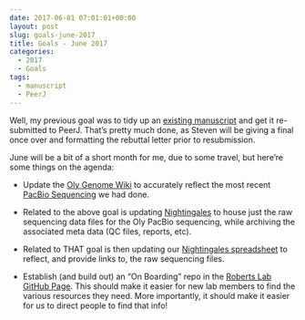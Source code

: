 ```yaml
---
date: 2017-06-01 07:01:01+00:00
layout: post
slug: goals-june-2017
title: Goals - June 2017
categories:
  - 2017
  - Goals
tags:
  - manuscript
  - PeerJ
---
```


Well, my previous goal was to tidy up an [existing manuscript](https://github.com/RobertsLab/paper-Olurida-gene) and get it re-submitted to PeerJ. That's pretty much done, as Steven will be giving a final once over and formatting the rebuttal letter prior to resubmission.

June will be a bit of a short month for me, due to some travel, but here're some things on the agenda:





  * Update the [Oly Genome Wiki](https://github.com/RobertsLab/project-olympia.oyster-genomic/wiki) to accurately reflect the most recent [PacBio Sequencing](https://github.com/RobertsLab/project-olympia.oyster-genomic/wiki/Genome-sequencing-December-2016-(UW-PacBio)) we had done.



  * Related to the above goal is updating [Nightingales](https://owl.fish.washington.edu/nightingales/) to house just the raw sequencing data files for the Oly PacBio sequencing, while archiving the associated meta data (QC files, reports, etc).



  * Related to THAT goal is then updating our [Nightingales spreadsheet](https://docs.google.com/spreadsheets/d/1_XqIOPVHSBVGscnjzDSWUeRL7HUHXfaHxVzec-I-8Xk/edit?usp=drive_web) to reflect, and provide links to, the raw sequencing files.



  * Establish (and build out) an "On Boarding" repo in the [Roberts Lab GitHub Page](https://github.com/RobertsLab). This should make it easier for new lab members to find the various resources they need. More importantly, it should make it easier for _us_ to direct people to find that info!



